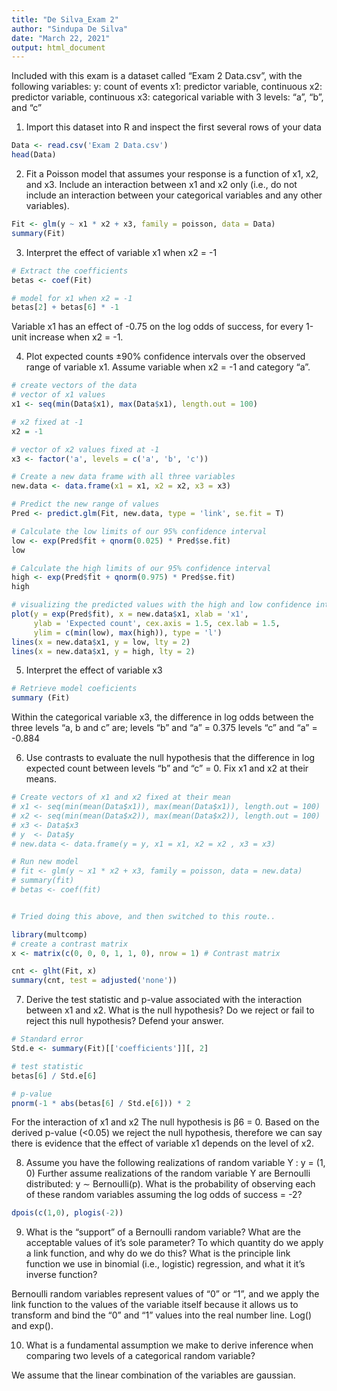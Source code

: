 ---
title: "De Silva_Exam 2"
author: "Sindupa De Silva"
date: "March 22, 2021"
output: html_document
---


Included with this exam is a dataset called “Exam 2 Data.csv”, with the following variables:
y: count of events
x1: predictor variable, continuous
x2: predictor variable, continuous
x3: categorical variable with 3 levels: "a", "b", and "c"


1. Import this dataset into R and inspect the first several rows of your data
```{r}

Data <- read.csv('Exam 2 Data.csv')
head(Data)

```



2. Fit a Poisson model that assumes your response is a function of x1, x2, and x3. Include an interaction
between x1 and x2 only (i.e., do not include an interaction between your categorical variables and any
other variables).
```{r}

Fit <- glm(y ~ x1 * x2 + x3, family = poisson, data = Data)
summary(Fit)

```


3. Interpret the effect of variable x1 when x2 = -1

```{r}


# Extract the coefficients
betas <- coef(Fit)

# model for x1 when x2 = -1
betas[2] + betas[6] * -1

```
Variable x1 has an effect of -0.75 on the log odds of success, for every 1-unit increase when x2 = -1.


4. Plot expected counts ±90% confidence intervals over the observed range of variable x1. Assume variable
when x2 = -1 and category "a".
```{r}

# create vectors of the data
# vector of x1 values
x1 <- seq(min(Data$x1), max(Data$x1), length.out = 100)

# x2 fixed at -1
x2 = -1

# vector of x2 values fixed at -1
x3 <- factor('a', levels = c('a', 'b', 'c'))

# Create a new data frame with all three variables
new.data <- data.frame(x1 = x1, x2 = x2, x3 = x3)

# Predict the new range of values
Pred <- predict.glm(Fit, new.data, type = 'link', se.fit = T)

# Calculate the low limits of our 95% confidence interval
low <- exp(Pred$fit + qnorm(0.025) * Pred$se.fit)
low

# Calculate the high limits of our 95% confidence interval
high <- exp(Pred$fit + qnorm(0.975) * Pred$se.fit)
high

# visualizing the predicted values with the high and low confidence intervals
plot(y = exp(Pred$fit), x = new.data$x1, xlab = 'x1',
     ylab = 'Expected count', cex.axis = 1.5, cex.lab = 1.5,
     ylim = c(min(low), max(high)), type = 'l')
lines(x = new.data$x1, y = low, lty = 2) 
lines(x = new.data$x1, y = high, lty = 2)

```



5. Interpret the effect of variable x3
```{r}

# Retrieve model coeficients
summary (Fit)

```
Within the categorical variable x3, the difference in log odds between the three levels "a, b and c" are;
levels "b" and "a" =  0.375
levels "c" and "a" = -0.884


6. Use contrasts to evaluate the null hypothesis that the difference in log expected count between levels
"b" and "c" = 0. Fix x1 and x2 at their means.
```{r}

# Create vectors of x1 and x2 fixed at their mean
# x1 <- seq(min(mean(Data$x1)), max(mean(Data$x1)), length.out = 100)
# x2 <- seq(min(mean(Data$x2)), max(mean(Data$x2)), length.out = 100)
# x3 <- Data$x3
# y  <- Data$y
# new.data <- data.frame(y = y, x1 = x1, x2 = x2 , x3 = x3)

# Run new model
# fit <- glm(y ~ x1 * x2 + x3, family = poisson, data = new.data)
# summary(fit)
# betas <- coef(fit)


# Tried doing this above, and then switched to this route..

library(multcomp)
# create a contrast matrix
x <- matrix(c(0, 0, 0, 1, 1, 0), nrow = 1) # Contrast matrix

cnt <- glht(Fit, x)
summary(cnt, test = adjusted('none'))

```



7. Derive the test statistic and p-value associated with the interaction between x1 and x2. What is the
null hypothesis? Do we reject or fail to reject this null hypothesis? Defend your answer.
```{r}

# Standard error
Std.e <- summary(Fit)[['coefficients']][, 2]

# test statistic
betas[6] / Std.e[6]

# p-value
pnorm(-1 * abs(betas[6] / Std.e[6])) * 2


```
For the interaction of x1 and x2 The null hypothesis is β6 = 0. Based on the derived p-value (<0.05) we reject the null hypothesis, therefore we can say there is evidence that the effect of variable x1 depends on the level of x2.




8. Assume you have the following realizations of random variable Y : y = (1, 0)
Further assume realizations of the random variable Y are Bernoulli distributed: y ∼ Bernoulli(p).
What is the probability of observing each of these random variables assuming the log odds of success = -2?
```{r}

dpois(c(1,0), plogis(-2))

```




9. What is the "support" of a Bernoulli random variable? What are the acceptable values of it’s sole
parameter? To which quantity do we apply a link function, and why do we do this? 
What is the principle link function we use in binomial (i.e., logistic) regression, and what it it’s inverse function?


Bernoulli random variables represent values of "0" or "1", and we apply the link function to the values of the variable itself because it allows us to transform and bind the "0" and "1" values into the real number line. Log() and  exp().


10. What is a fundamental assumption we make to derive inference when comparing two levels of a
categorical random variable?


We assume that the linear combination of the variables are gaussian.
